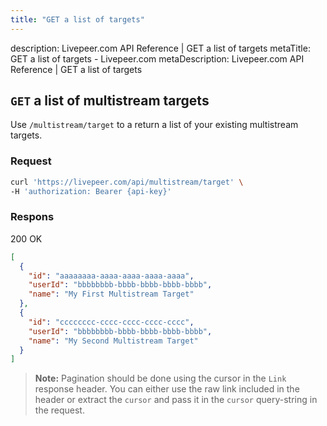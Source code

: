 ```yaml
---
title: "GET a list of targets"
---
```


description: Livepeer.com API Reference | GET a list of targets
metaTitle: GET a list of targets - Livepeer.com
metaDescription: Livepeer.com API Reference | GET a list of targets

## `GET` a list of multistream targets

Use `/multistream/target` to a return a list of your existing multistream
targets.

### Request

```bash
curl 'https://livepeer.com/api/multistream/target' \
-H 'authorization: Bearer {api-key}'
```


### Respons

200 OK

```json
[
  {
    "id": "aaaaaaaa-aaaa-aaaa-aaaa-aaaa",
    "userId": "bbbbbbbb-bbbb-bbbb-bbbb-bbbb",
    "name": "My First Multistream Target"
  },
  {
    "id": "cccccccc-cccc-cccc-cccc-cccc",
    "userId": "bbbbbbbb-bbbb-bbbb-bbbb-bbbb",
    "name": "My Second Multistream Target"
  }
]
```

> **Note:** Pagination should be done using the cursor in the `Link` response header. You
can either use the raw link included in the header or extract the `cursor` and
pass it in the `cursor` query-string in the request.
